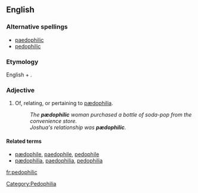 ==English==

===Alternative spellings===
* [[paedophilic]]
* [[pedophilic]]

===Etymology===
English {{term|pædophile}} + {{term|-ic}}.

===Adjective===
{{en-adj}}

# Of, relating, or pertaining to [[pædophilia]].
#: ''The '''pædophilic''' woman purchased a bottle of soda-pop from the convenience store.''
#: ''Joshua's relationship was '''pædophilic'''.''

====Related terms====
* [[pædophile]], [[paedophile]], [[pedophile]]
* [[pædophilia]], [[paedophilia]], [[pedophilia]]

[[fr:pedophilic]]

[[Category:Pedophilia]]